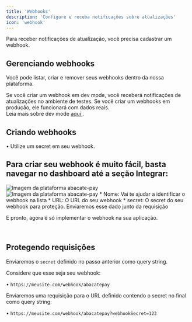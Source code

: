 ```yaml
---
title: 'Webhooks'
description: 'Configure e receba notificações sobre atualizações'
icon: 'webhook'
---
```


Para receber notificações de atualização, você precisa cadastrar um webhook.

## <Icon icon="mobile" type="solid"/>  Gerenciando webhooks

Você pode listar, criar e remover seus webhooks dentro da nossa plataforma.

<Card title="Webhooks funcionam em ambientes diferentes." icon="book" horizontal>
  Se você criar um webhook em dev mode, você receberá notificações de atualizações no ambiente de testes. Se você criar um webhooks em produção, ele funcionará com dados reais. <br />
  Leia mais sobre dev mode <a href="./devmode"> aqui </a>.
</Card>

## <Icon icon="key" type="solid"/>  Criando webhooks

<Card title="Ao criar seu webhook, lembre-se de protegê-lo." icon="light-emergency-on" horizontal>
 • Utilize um secret em seu webhook.
</Card>

## Para criar seu webhook é muito fácil, basta navegar no dashboard até a seção Integrar:

<Steps>
  <Step title="Primeiro Passo">
    <Card>
        <img
            src="/images/criar-webhook.png"
            alt="Imagem da plataforma abacate-pay"
        />
        <Card title="Clique no botao webhooks na seção Integrar" img=""></Card>
    </Card>
  </Step>
  <Step title="Segundo Passo">
    <Card>
        <img
            src="/images/salvar-webhook.png"
            alt="Imagem da plataforma abacate-pay"
        />
        <Card title="Clique no botão Criar e em seguida adicione um descrição sobre o webhook."></Card>
    </Card>
  </Step>
  <Step title="Terceiro Passo">
    <Card>
        <Card title="Preencha:" horizontal> 
            * Nome: Vai te ajudar a identificar o webhook na lista
            * URL: O URL do seu webhook
            * secret: O secret do seu webhook para proteção. Enviaremos esse dado junto da requisição
        </Card>
    </Card>
  </Step>
</Steps>

E pronto, agora é só implementar o webhook na sua aplicação.

<br />

## <Icon icon="lock" type="solid"/> Protegendo requisições

Enviaremos o `secret` definido no passo anterior como query string.

Considere que esse seja seu webhook:

• `https://meusite.com/webhook/abacatepay`

Enviaremos uma requisição para o URL definido contendo o secret no final como query string:

• `https://meusite.com/webhook/abacatepay?webhookSecret=123`
